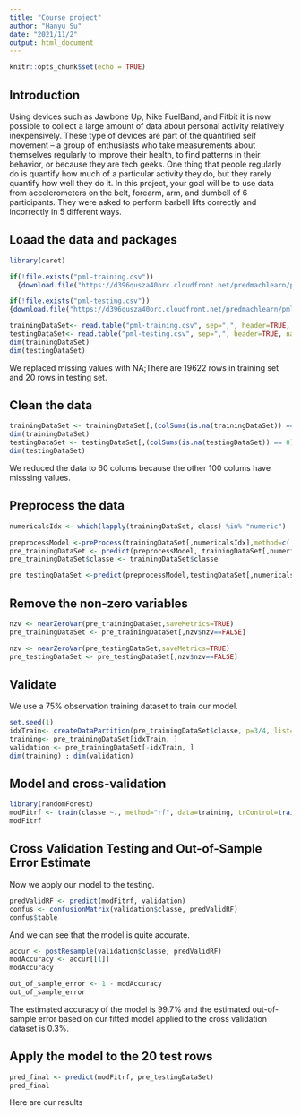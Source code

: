 ---
title: "Course project"
author: "Hanyu Su"
date: "2021/11/2"
output: html_document
---

```{r setup, include=FALSE}
knitr::opts_chunk$set(echo = TRUE)
```

## Introduction

Using devices such as Jawbone Up, Nike FuelBand, and Fitbit it is now possible to collect a large amount of data about personal activity relatively inexpensively. These type of devices are part of the quantified self movement – a group of enthusiasts who take measurements about themselves regularly to improve their health, to find patterns in their behavior, or because they are tech geeks. One thing that people regularly do is quantify how much of a particular activity they do, but they rarely quantify how well they do it. In this project, your goal will be to use data from accelerometers on the belt, forearm, arm, and dumbell of 6 participants. They were asked to perform barbell lifts correctly and incorrectly in 5 different ways.

## Loaad the data and packages

```{r cars}
library(caret)

if(!file.exists("pml-training.csv"))
  {download.file("https://d396qusza40orc.cloudfront.net/predmachlearn/pml-training.csv", destfile = "pml-training.csv")}

if(!file.exists("pml-testing.csv"))
{download.file("https://d396qusza40orc.cloudfront.net/predmachlearn/pml-testing.csv", destfile = "pml-testing.csv")}

trainingDataSet<- read.table("pml-training.csv", sep=",", header=TRUE, na.strings = c("NA","",'#DIV/0!'))
testingDataSet<- read.table("pml-testing.csv", sep=",", header=TRUE, na.strings = c("NA","",'#DIV/0!'))
dim(trainingDataSet)
dim(testingDataSet)
```

We replaced missing values with NA;There are 19622 rows in training set and 20 rows in testing set.

## Clean the data


```{r }
trainingDataSet <- trainingDataSet[,(colSums(is.na(trainingDataSet)) == 0)]
dim(trainingDataSet)
testingDataSet <- testingDataSet[,(colSums(is.na(testingDataSet)) == 0)]
dim(testingDataSet)
```

We reduced the data to 60 colums because the other 100 colums have misssing values.

## Preprocess the data

```{r}
numericalsIdx <- which(lapply(trainingDataSet, class) %in% "numeric")

preprocessModel <-preProcess(trainingDataSet[,numericalsIdx],method=c('knnImpute', 'center', 'scale'))
pre_trainingDataSet <- predict(preprocessModel, trainingDataSet[,numericalsIdx])
pre_trainingDataSet$classe <- trainingDataSet$classe

pre_testingDataSet <-predict(preprocessModel,testingDataSet[,numericalsIdx])
```

## Remove the non-zero variables

```{r}
nzv <- nearZeroVar(pre_trainingDataSet,saveMetrics=TRUE)
pre_trainingDataSet <- pre_trainingDataSet[,nzv$nzv==FALSE]

nzv <- nearZeroVar(pre_testingDataSet,saveMetrics=TRUE)
pre_testingDataSet <- pre_testingDataSet[,nzv$nzv==FALSE]
```

## Validate

We use a 75% observation training dataset to train our model. 
```{r}
set.seed(1)
idxTrain<- createDataPartition(pre_trainingDataSet$classe, p=3/4, list=FALSE)
training<- pre_trainingDataSet[idxTrain, ]
validation <- pre_trainingDataSet[-idxTrain, ]
dim(training) ; dim(validation)
```

## Model and cross-validation

```{r}
library(randomForest)
modFitrf <- train(classe ~., method="rf", data=training, trControl=trainControl(method='cv'), number=5, allowParallel=TRUE, importance=TRUE )
modFitrf
```

## Cross Validation Testing and Out-of-Sample Error Estimate
Now we apply our model to the testing.

```{r}
predValidRF <- predict(modFitrf, validation)
confus <- confusionMatrix(validation$classe, predValidRF)
confus$table
```

And we can see that the model is quite accurate.

```{r}
accur <- postResample(validation$classe, predValidRF)
modAccuracy <- accur[[1]]
modAccuracy
```

```{r}
out_of_sample_error <- 1 - modAccuracy
out_of_sample_error
```

The estimated accuracy of the model is 99.7% and the estimated out-of-sample error based on our fitted model applied to the cross validation dataset is 0.3%.

## Apply the model to the 20 test rows

```{r}
pred_final <- predict(modFitrf, pre_testingDataSet)
pred_final
```

Here are our results